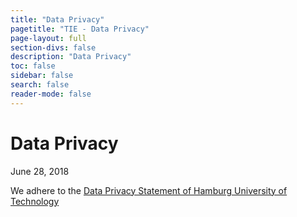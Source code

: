 ```yaml
---
title: "Data Privacy"
pagetitle: "TIE - Data Privacy"
page-layout: full
section-divs: false
description: "Data Privacy"
toc: false
sidebar: false
search: false
reader-mode: false
---
```


# Data Privacy

June 28, 2018

We adhere to the [Data Privacy Statement of Hamburg University of Technology](https://www.tuhh.de/tuhh/en/data-privacy)